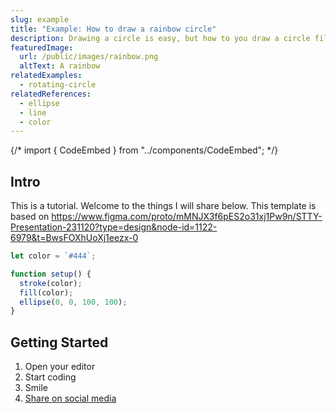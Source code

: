 ```yaml
---
slug: example
title: "Example: How to draw a rainbow circle"
description: Drawing a circle is easy, but how to you draw a circle filled with all the colors of the rainbow?
featuredImage:
  url: /public/images/rainbow.png
  altText: A rainbow
relatedExamples:
  - rotating-circle
relatedReferences:
  - ellipse
  - line
  - color
---
```


{/* import { CodeEmbed } from "../components/CodeEmbed"; */}

## Intro

This is a tutorial. Welcome to the things I will share below. This template is based on https://www.figma.com/proto/mMNJX3f6pES2o31xj1Pw9n/STTY-Presentation-231120?type=design&node-id=1122-6979&t=BwsFOXhUoXj1eezx-0

```javascript
let color = `#444`;

function setup() {
  stroke(color);
  fill(color);
  ellipse(0, 0, 100, 100);
}
```

## Getting Started

1. Open your editor
2. Start coding
3. Smile
4. [Share on social media](https://mastodon.social)
